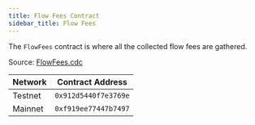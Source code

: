 ```yaml
---
title: Flow Fees Contract
sidebar_title: Flow Fees
---
```


The `FlowFees` contract is where all the collected flow fees are gathered.

Source: [FlowFees.cdc](https://github.com/onflow/flow-core-contracts/blob/master/contracts/FlowFees.cdc)

| Network | Contract Address     |
| ------- | -------------------- |
| Testnet | `0x912d5440f7e3769e` |
| Mainnet | `0xf919ee77447b7497` |
